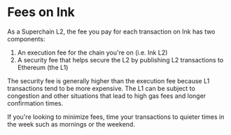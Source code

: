 
# Fees on Ink 

As a Superchain L2, the fee you pay for each transaction on Ink has two components: 
1. An execution fee for the chain you're on (i.e. Ink L2)
2. A security fee that helps secure the L2 by publishing L2 transactions to Ethereum (the L1)

The security fee is generally higher than the execution fee because L1 transactions tend to be more expensive. The L1 can be subject to congestion and other situations that lead to high gas fees and longer confirmation times. 

<Callout type="info" emoji="ℹ️">
If you're looking to minimize fees, time your transactions to quieter times in the week such as mornings or the weekend. 
</Callout>


